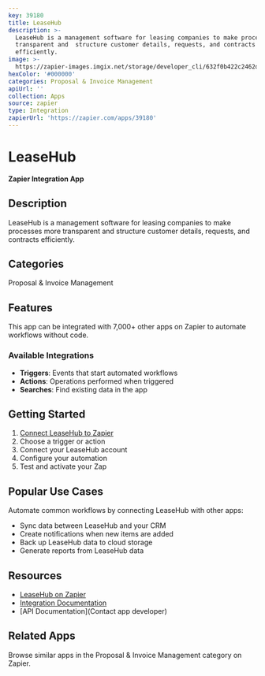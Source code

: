 ```yaml
---
key: 39180
title: LeaseHub
description: >-
  LeaseHub is a management software for leasing companies to make processes more
  transparent and  structure customer details, requests, and contracts
  efficiently.
image: >-
  https://zapier-images.imgix.net/storage/developer_cli/632f0b422c2462df04bb280851be4157.png?auto=format%2Ccompress&ixlib=python-3.0.0&q=50
hexColor: '#000000'
categories: Proposal & Invoice Management
apiUrl: ''
collection: Apps
source: zapier
type: Integration
zapierUrl: 'https://zapier.com/apps/39180'
---
```

# LeaseHub

**Zapier Integration App**

## Description

LeaseHub is a management software for leasing companies to make processes more transparent and  structure customer details, requests, and contracts efficiently.

## Categories

Proposal & Invoice Management

## Features

This app can be integrated with 7,000+ other apps on Zapier to automate workflows without code.

### Available Integrations

- **Triggers**: Events that start automated workflows
- **Actions**: Operations performed when triggered
- **Searches**: Find existing data in the app

## Getting Started

1. [Connect LeaseHub to Zapier](https://zapier.com/apps/39180)
2. Choose a trigger or action
3. Connect your LeaseHub account
4. Configure your automation
5. Test and activate your Zap

## Popular Use Cases

Automate common workflows by connecting LeaseHub with other apps:

- Sync data between LeaseHub and your CRM
- Create notifications when new items are added
- Back up LeaseHub data to cloud storage
- Generate reports from LeaseHub data

## Resources

- [LeaseHub on Zapier](https://zapier.com/apps/39180)
- [Integration Documentation](https://zapier.com/apps/39180/integrations)
- [API Documentation](Contact app developer)

## Related Apps

Browse similar apps in the Proposal & Invoice Management category on Zapier.
